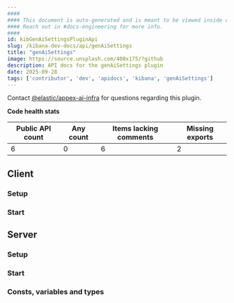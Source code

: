 ```yaml
---
####
#### This document is auto-generated and is meant to be viewed inside our experimental, new docs system.
#### Reach out in #docs-engineering for more info.
####
id: kibGenAiSettingsPluginApi
slug: /kibana-dev-docs/api/genAiSettings
title: "genAiSettings"
image: https://source.unsplash.com/400x175/?github
description: API docs for the genAiSettings plugin
date: 2025-09-28
tags: ['contributor', 'dev', 'apidocs', 'kibana', 'genAiSettings']
---
```




Contact [@elastic/appex-ai-infra](https://github.com/orgs/elastic/teams/appex-ai-infra) for questions regarding this plugin.

**Code health stats**

| Public API count  | Any count | Items lacking comments | Missing exports |
|-------------------|-----------|------------------------|-----------------|
| 6 | 0 | 6 | 2 |

## Client

### Setup
<DocDefinitionList data={[genAiSettingsObj.client.setup]}/>

### Start
<DocDefinitionList data={[genAiSettingsObj.client.start]}/>

## Server

### Setup
<DocDefinitionList data={[genAiSettingsObj.server.setup]}/>

### Start
<DocDefinitionList data={[genAiSettingsObj.server.start]}/>

### Consts, variables and types
<DocDefinitionList data={genAiSettingsObj.server.misc}/>

